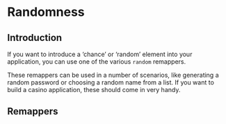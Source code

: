 
# Randomness

## Introduction

If you want to introduce a ‘chance’ or ‘random’ element into your application, you can use one of
the various `random` remappers.

These remappers can be used in a number of scenarios, like generating a random password or choosing
a random name from a list. If you want to build a casino application, these should come in very
handy.

## Remappers

<RemapperRef remappers={randomRemappers} />
